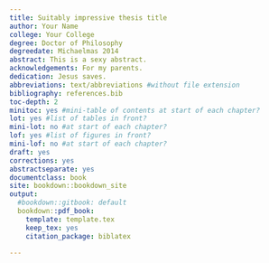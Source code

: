 ```yaml
---
title: Suitably impressive thesis title
author: Your Name
college: Your College
degree: Doctor of Philosophy
degreedate: Michaelmas 2014
abstract: This is a sexy abstract.
acknowledgements: For my parents.
dedication: Jesus saves.
abbreviations: text/abbreviations #without file extension
bibliography: references.bib
toc-depth: 2
minitoc: yes #mini-table of contents at start of each chapter?
lot: yes #list of tables in front?
mini-lot: no #at start of each chapter?
lof: yes #list of figures in front?
mini-lof: no #at start of each chapter?
draft: yes
corrections: yes
abstractseparate: yes
documentclass: book
site: bookdown::bookdown_site
output:
  #bookdown::gitbook: default
  bookdown::pdf_book:
    template: template.tex
    keep_tex: yes
    citation_package: biblatex

---
```


<!-- NOTE: if you want to compile the whole thesis, you must click 'Build Book' over on the Build tab; if you just click 'knit' on Index.Rmd, it'll put "Placeholder" as text in individual chapters instead of compiling all the content -->